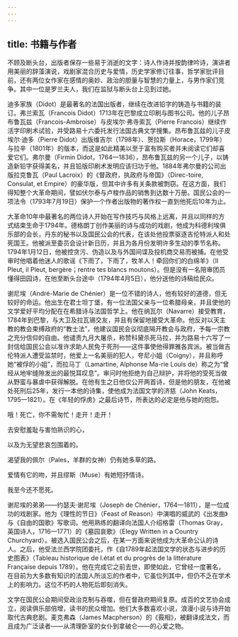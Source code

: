```yaml
---
---
---
```

title: 书籍与作者
---




不顾及断头台，出版者保存一些易于消逝的文字：诗人作诗并按韵律吟诗，演讲者用美丽的辞藻演说，戏剧家混合历史与爱情，历史学家修订往事，哲学家批评目前，还有两位女作家在感情的奥妙、政治的胆量与智慧的力量上，与男作家们竞争。其中一位是罗兰夫人，我们在监狱与断头台上见到过她。

迪多家族（Didot）是最著名的法国出版者，继续在改进铅字的铸造与书籍的装订。弗兰索瓦（Francois Didot）1713年在巴黎成立印刷与图书公司。他的儿子昂布鲁瓦兹（Francois-Ambroise）与皮埃尔·弗寺索瓦（Pierre Francois）继续作活字印刷术试验，并受路易十六委托发行法国古典文学搜集。昂布鲁瓦兹的儿子皮埃尔·迪多（Pierre Didot）出版维吉尔（1798年）、贺拉斯（Horace，1799年）与拉辛（1801年）的版本，而这是如此精美以至于富有购买者并未阅读它们却喜爱它们。弗尔曼（Firmin Didot，1764—1836），昂布鲁瓦兹的另一个儿子，以铸造新铅字获得美名，并且铅版印刷术发明应该归功于他。1884年弗尔曼的公司出版拉克鲁瓦（Paul Lacroix）的《督政府，执政府与帝国》（Direc-toire, Consulat, et Empire）的豪华版，但其中许多有关条款被剽窃。在这方面，我们得知整个大革命期间，譬如伏尔泰与卢梭作品的销售到达数十万册。国民公会的一项法令（1793年7月19日）保护一个作者出版物的著作权一直到他死后10年为止。

大革命10年中最著名的两位诗人开始在写作技巧与风格上远离，并且以同样的方式结束生命于1794年。德格朗丁创作美丽的诗与成功的戏剧，他成为科德利埃俱乐部的会长，丹东的秘书以及国民公会的代表，在该处他投票驱逐吉伦特派人和处死国王。他被派至委员会设计新日历，并且为各月份发明许多生动的季节名称。1794年1月12日，他被控贪污、伪造以及与外国间谍及投机商交易而被捕。在他受审时他唱着他迷人的歌谣《下雨了，下雨了，牧羊人！牵回你们的白绵羊》（Il Pleut, il Pleut, bergère；rentre tes blancs moutons）。但是没有一名陪审团员懂得田园诗，在他至断头台途中（1794年4月5日），他分送他的诗稿给民众。

谢尼埃（André-Marie de Chénier）是一位不错的诗人，他有较好的道德，但无较好的命运。他出生在君士坦丁堡，有一位法国父亲与一位希腊母亲，并且使他的文学爱好平均分配在在希腊诗与法国哲学上。他在纳瓦尔（Navarre）接受教育，1784年到巴黎，与大卫及拉瓦锡交友，并且有保留地接受大革命。他反对以天主教的教会束缚政府的“教士法”，他建议国民会议彻底隔开教会与政府，予每一宗教之充分信仰的自由。他谴责九月大屠杀，称赞科黛杀死马拉，并为路易十六写了一封信给国民公会以准许求助人民免于死刑——这件事使他得罪雅各宾派。被当做吉伦特派人遭受监禁时，他爱上一名美丽的犯人，夸尼小姐（Coigny），并且称呼她“被俘的小姐”，而拉马丁（Lamartine, Alphonse Ma-rie Louis de）称之为“曾经从地牢缝隙发出的最悦耳叹息”。审问时他拒绝为自己辩护，并将他的受死当做从野蛮与暴虐中获得解脱。在他有生之日他仅公开两首诗，但是他的朋友，在他被处死刑后25年，发行一本他的诗集，使他成为法国文学的济慈（John Keats，1795—1821）。在《年轻的俘虏》之最后诗节，所表达的必定是他与她的抱怨。

哦！死亡，你不需匆忙！走开！走开！

去安慰羞耻与害怕熟识的心，

以及为无望悲哀包围着的。

渴望我的佩尔（Pales，羊群的女神）仍有她多草的路。

爱情有它的吻，并且缪斯（Muse）有她短抒情诗。

我至今还不愿死。



谢尼埃的弟弟——约瑟夫·谢尼埃（Joseph de Chénier，1764—1811），是一位成功的戏剧家。他为《理性的节日》（Feast of Reason）中演唱的威武的《出发曲》与《自由的国歌》写歌词。他用熟练的翻译向法国人介绍格雷（Thomas Gray，英国诗人，1716—1771）的《墓园哀歌》（Elegy Written in a Country Churchyard）。被选入国民公会之后，在某一方面来说他成为大革命公认的诗人。之后，他受法兰西学院团委托，作《自1789年起法国文学的状态与进步的历史图表》（Tableau historique de I.état et du progrès de la littérature Française depuis 1789）。他在完成它之前去世，即使如此，它曾经一度著名，在目前为大多数有知识的法国人所淡忘的作者中，它虽位列其中，但仍不乏在学术上的影响力。这位不朽的人物死后即刻消失。

文学在国民公会期间受政治克制与吞噬，但在督政府期间复原。成百的文艺协会成立，阅读俱乐部倍增，读书的民众增加。他们大多数喜欢小说，浪漫小说与诗开始取代古典悲剧。麦克弗森（James Macpherson）的《莪相》，被翻译成法文，而且成为广泛读者——从清理卧室的女仆到拿破仑——的心爱之物。
